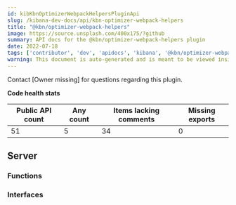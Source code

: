 ```yaml
---
id: kibKbnOptimizerWebpackHelpersPluginApi
slug: /kibana-dev-docs/api/kbn-optimizer-webpack-helpers
title: "@kbn/optimizer-webpack-helpers"
image: https://source.unsplash.com/400x175/?github
summary: API docs for the @kbn/optimizer-webpack-helpers plugin
date: 2022-07-18
tags: ['contributor', 'dev', 'apidocs', 'kibana', '@kbn/optimizer-webpack-helpers']
warning: This document is auto-generated and is meant to be viewed inside our experimental, new docs system. Reach out in #docs-engineering for more info.
---
```




Contact [Owner missing] for questions regarding this plugin.

**Code health stats**

| Public API count  | Any count | Items lacking comments | Missing exports |
|-------------------|-----------|------------------------|-----------------|
| 51 | 5 | 34 | 0 |

## Server

### Functions
<DocDefinitionList data={kbnOptimizerWebpackHelpersObj.server.functions}/>

### Interfaces
<DocDefinitionList data={kbnOptimizerWebpackHelpersObj.server.interfaces}/>

